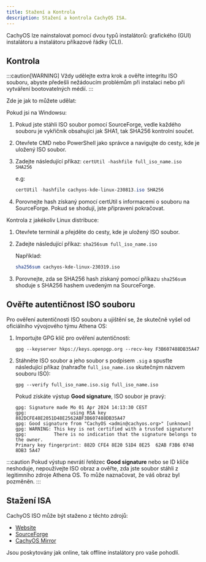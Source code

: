 ```yaml
---
title: Stažení a Kontrola
description: Stažení a kontrola CachyOS ISA.
---
```



CachyOS lze nainstalovat pomocí dvou typů instalátorů: grafického (GUI) instalátoru a instalátoru příkazové řádky (CLI).

## Kontrola

:::caution[WARNING]
Vždy udělejte extra krok a ověřte integritu ISO souboru, abyste předešli nežádoucím problémům při instalaci nebo při vytváření bootovatelných médií.
:::

Zde je jak to můžete udělat:

Pokud jsi na Windowsu:

<Steps>

1. Pokud jste stáhli ISO soubor pomocí SourceForge, vedle každého souboru je vykřičník obsahující jak SHA1, tak SHA256 kontrolní součet.

2. Otevřete CMD nebo PowerShell jako správce a navigujte do cesty, kde je uložený ISO soubor.

3. Zadejte následující příkaz: `certUtil -hashfile full_iso_name.iso SHA256`

   e.g:
   ```powershell
   certUtil -hashfile cachyos-kde-linux-230813.iso SHA256
   ```

4. Porovnejte hash získaný pomocí certUtil s informacemi o souboru na SourceForge. Pokud se shodují, jste připraveni pokračovat.

</Steps>

Kontrola z jakékoliv Linux distribuce:

<Steps>

1. Otevřete terminál a přejděte do cesty, kde je uložený ISO soubor.

2. Zadejte následující příkaz: `sha256sum full_iso_name.iso`

   Například:
   ```sh
   sha256sum cachyos-kde-linux-230319.iso
   ```

3. Porovnejte, zda se SHA256 hash získaný pomocí příkazu `sha256sum` shoduje s SHA256 hashem uvedeným na SourceForge.

</Steps>

## Ověřte autentičnost ISO souboru

Pro ověření autentičnosti ISO souboru a ujištění se, že skutečně vyšel od oficiálního vývojového týmu Athena OS:

<Steps>

1. Importujte GPG klíč pro ověření autentičnosti:

   ```shell
   gpg --keyserver hkps://keys.openpgp.org --recv-key F3B607488DB35A47
   ```

2. Stáhněte ISO soubor a jeho soubor s podpisem `.sig` a spusťte následující příkaz (nahraďte `full_iso_name.iso` skutečným názvem souboru ISO):
   ```shell
   gpg --verify full_iso_name.iso.sig full_iso_name.iso
   ```

   Pokud získáte výstup **Good signature**, ISO soubor je pravý:
   ```
   gpg: Signature made Mo 01 Apr 2024 14:13:30 CEST
   gpg:                using RSA key 882DCFE48E2051D48E2562ABF3B607488DB35A47
   gpg: Good signature from "CachyOS <admin@cachyos.org>" [unknown]
   gpg: WARNING: This key is not certified with a trusted signature!
   gpg:          There is no indication that the signature belongs to the owner.
   Primary key fingerprint: 882D CFE4 8E20 51D4 8E25  62AB F3B6 0748 8DB3 5A47
   ```

</Steps>

:::caution
Pokud výstup nevrátí řetězec **Good signature** nebo se ID klíče neshoduje, nepoužívejte ISO obraz a ověřte, zda jste soubor stáhli z legitimního zdroje Athena OS. To může naznačovat, že váš obraz byl pozměněn.
:::

## Stažení ISA

CachyOS ISO může být staženo z těchto zdrojů:

*   [Website](https://cachyos.org/download)
*   [SourceForge](https://sourceforge.net/projects/cachyos-arch/files/)
*   [CachyOS Mirror](https://mirror.cachyos.org/ISO/)

Jsou poskytovány jak online, tak offline instalátory pro vaše pohodlí.

